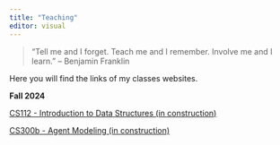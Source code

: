 ```yaml
---
title: "Teaching"
editor: visual
---
```


<!-- ![](images/publications.jpeg){style="float: right;" fig-alt="Generated with AI ∙ September 21, 2024 at 2:49 PM." fig-align="right" width="250"} -->

> "Tell me and I forget. Teach me and I remember. Involve me and I learn." -- Benjamin Franklin

Here you will find the links of my classes websites.

::::::: slide-deck

**Fall 2024**

::: source
[CS112 - Introduction to Data Structures (in construction)](https://ericaraujo.com/24fa-cs112/){target="_blank"}
:::

::: source
[CS300b - Agent Modeling (in construction)](https://ericaraujo.com/24fa-cs300b/){target="_blank"}
:::


<!-- ::: slides
[Slides 11/29/2024](/presentations/2024/CBS-Brasil/abms.qmd)
::: -->

<!-- ::: reading
[The virus and socioeconomic inequality: An agent-based model to simulate and assess the impact of interventions to reduce the spread of COVID-19 in Rio de Janeiro, Brazil](https://ojs.brazilianjournals.com.br/ojs/index.php/BJHR/article/view/9209) -->


<!-- 
-   R4DS :: [Chp 2 - Introduction](https://r4ds.had.co.nz/explore-intro.html)
-   IMS :: [Sec 1.1 & 1.2 - Case study & Data basics](https://openintro-ims.netlify.app/data-hello.html)
-->

<!-- ::: -->

<!-- **Applying agent-based modelling (ABM) to evaluation - Professor Nigel Gilbert** -->

<!-- ::: video
[Coming soon...]()
::: -->
:::::::